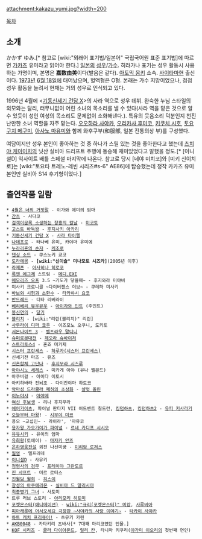 attachment:kakazu_yumi.jpg?width=200

[[목차]]

== 소개 ==
かかず ゆみ.[* 참고로 [wiki:"외래어 표기법/일본어" 국립국어원 표준 표기법]에 따르면 [[가카]]즈 유미라고 읽어야 한다.] [[일본]]의 [[성우]]/[[가수]]. 히라가나 표기는 성우 활동시 사용하는 가명이며, 본명은 '''嘉数由美'''이다(발음은 같다). [[아토믹 몽키]] 소속. [[사이타마]]현 출신이다. [[1973년]] [[6월 18일]]에 태어났으며, 혈액형은 O형. 본래는 가수 지망이었으나, 점점 성우 활동을 늘려서 현재는 거의 성우로 인식되고 있다.

1996년 4월에 <[[기동신세기 건담 X]]>의 사라 역으로 성우 데뷔. 완숙한 누님 스타일의 외모와는 달리, 터무니없이 어린 소녀의 목소리를 낼 수 있다(사라 역을 맡은 것으로 알수 있듯이 성인 여성의 목소리도 문제없이 소화해낸다.). 특유의 웃음소리 덕분인지 천진난만한 소녀 역할을 자주 맡는다. [[오오하라 사야카]], [[오리카사 후미코]], [[키쿠치 시호]], [[토요구치 메구미]], [[아사노 마유미]]와 함께 와후쿠부(和服部, 일본 전통의상 부)를 구성했다.

여담이지만 성우 본인이 좋아하는 것 중 하나가 스릴 있는 것을 좋아한다고 했는데 [[츠치야 케이이치]]의 닛산 실비아 드리프트 주행에 동승해 재미있었다고 말했을 정도.[* [이니셜D] 익사이트 배틀 스페셜 마지막에 나온다. 참고로 당시 [네야 미치코]와 [미키 신이치로]는 [wiki:"토요타 트레노-레빈 시리즈#s-6" AE86]에 탑승했는데 정작 카카즈 유미 본인만 실비아 S14 후기형이었다.]

== 출연작품 일람 ==
 * [[4월은 너의 거짓말]] - 이가와 에미의 엄마
 * [[간츠]] - 사다코
 * [[검객이문록 소생하는 창홍의 칼날]] - [[미코토]]
 * [[고스트 바둑왕]] - [[후지사키 아카리]]
 * [[기동신세기 건담 X]] - [[사라 타이렐]]
 * [[나데프로]] - 타나베 유미, 카야마 유미에
 * [[누라리횬의 손자]] - [[케조로]]
 * [[댄싱 소드]] - 쿠스노키 쿄코
 * [[도라에몽]] - '''[wiki:"신이슬" 미나모토 시즈카]'''(2005년 이후)
 * [[라제폰]] - [[아사히나 히로코]]
 * [[록맨 에그제]] 스트림 - [[메디.EXE]]
 * [[메모리즈 오프]] 3.5 ~기도가 닿을때~ - 후지와라 미야비
 * 미사키 크로니클 ~다이버젠스 이브~ - 쿠레하 미사키
 * [[바보와 시험과 소환수]] - [[타카하시 요코]]
 * [[반드레드]] - 디타 리베라이
 * [[베리베리 뮤우뮤우]] - [[아이자와 민트]] (주민트)
 * [[봉신연의]] - [[달기]]
 * [[블리치]] - [wiki:"리린(블리치)" 리린]
 * [[사무라이 디퍼 쿄우]] - 이즈모노 오쿠니, 도키토
 * [[서몬나이트 3]] - [[벨프라우 말디니]]
 * [[슈퍼로봇대전]] - [[제오라 슈바이처]]
 * [[스트라토스4]] - 혼죠 미카제
 * [[시스터 프린세스]] - [[하루카(시스터 프린세스)]]
 * 신세기전 마즈 - 뮤즈
 * [[신혼합체 고단나]] - [[후지무라 시즈루]]
 * [[아야시노 세레스]] - 미카게 아야 (유나 벨몬드)
 * 아쿠비걸 - 아이다 이토시
 * 아키하바라 전뇌조 - 다이칸야마 하토코
 * [[악마성 드라큘라 폐허의 초상화]] - [[샬럿 올린]]
 * [[이누야샤]] - [[아야메]]
 * [[여신 후보생]] - 리나 후지무라
 * [[에어가이츠]], 파이널 판타지 VII 어드벤트 칠드런, [[킹덤하츠]], [[킹덤하츠2]] - [[유피 키사라기]]
 * [[오늘부터 마왕]]! - [[시부야 미코]]
 * 용오 ~교섭인~ - 라이라', '마유코
 * [[용자왕 가오가이가 파이널]] - [[르네 카디프 시시오]]
 * [[유유시키]] - 유이의 엄마
 * [[유희왕]](토에이) - [[마자키 안즈]]
 * [[은하영웅전설]] 외전 나선미궁 - [[미리암 로저스]]
 * [[월영]] - 엘프리데
 * [[이니셜D]] - 사유키
 * [[정령사의 검무]] - [[프레이야 그란도르]]
 * [[진 샤프트]] - 미르 로터스
 * [[진월담 월희]] - [[히스이]]
 * [[창성의 아쿠에리온]] - [[실비아 드 알리시아]]
 * [[최종병기 그녀]] - 사토미
 * 트루 러브 스토리 - [[아리모리 히토미]]
 * [[포켓몬스터(애니메이션)]] - [[wiki:"규리(포켓몬스터)" 미캉]], [[사루비아]]
 * [[피아캐롯에 어서오세요 극장판 ~사야카의 사랑 이야기~]] - [[타카이 사야카]]
 * [[하트 캐치 프리큐어!]] - 츠유키 카린
 * [[AKB0048]] - 카타키리 츠바사[* 7대째 마리코였던 인물.]
 * [[KOF 시리즈]] - [[쿨라 다이아몬드]], [[릴리 칸]], 타니마 키쿠리([[야가미 이오리]]의 첫번째 연인)
